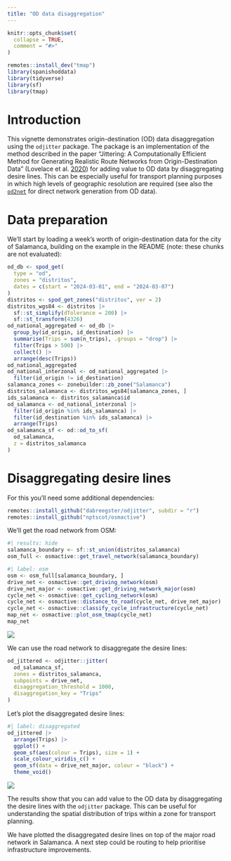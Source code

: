 ```yaml
---
title: "OD data disaggregation"
---
```


```r
knitr::opts_chunk$set(
  collapse = TRUE,
  comment = "#>"
)
```


```r
remotes::install_dev("tmap")
library(spanishoddata)
library(tidyverse)
library(sf)
library(tmap)
```

# Introduction

This vignette demonstrates origin-destination (OD) data disaggregation using the `odjitter` package.
The package is an implementation of the method described in the paper "Jittering: A Computationally Efficient Method for Generating Realistic Route Networks from Origin-Destination Data" (Lovelace et al. [2020](https://findingspress.org/article/33873-jittering-a-computationally-efficient-method-for-generating-realistic-route-networks-from-origin-destination-data)) for adding value to OD data by disaggregating desire lines.
This can be especially useful for transport planning purposes in which high levels of geographic resolution are required (see also the [`od2net`](https://od2net.org/) for direct network generation from OD data).

# Data preparation

We'll start by loading a week's worth of origin-destination data for the city of Salamanca, building on the example in the README (note: these chunks are not evaluated):

```r
od_db <- spod_get(
  type = "od",
  zones = "distritos",
  dates = c(start = "2024-03-01", end = "2024-03-07")
)
distritos <- spod_get_zones("distritos", ver = 2)
distritos_wgs84 <- distritos |>
  sf::st_simplify(dTolerance = 200) |>
  sf::st_transform(4326)
od_national_aggregated <- od_db |>
  group_by(id_origin, id_destination) |>
  summarise(Trips = sum(n_trips), .groups = "drop") |>
  filter(Trips > 500) |>
  collect() |>
  arrange(desc(Trips))
od_national_aggregated
od_national_interzonal <- od_national_aggregated |>
  filter(id_origin != id_destination)
salamanca_zones <- zonebuilder::zb_zone("Salamanca")
distritos_salamanca <- distritos_wgs84[salamanca_zones, ]
ids_salamanca <- distritos_salamanca$id
od_salamanca <- od_national_interzonal |>
  filter(id_origin %in% ids_salamanca) |>
  filter(id_destination %in% ids_salamanca) |>
  arrange(Trips)
od_salamanca_sf <- od::od_to_sf(
  od_salamanca,
  z = distritos_salamanca
)
```


# Disaggregating desire lines

For this you'll need some additional dependencies:

```r
remotes::install_github("dabreegster/odjitter", subdir = "r")
remotes::install_github("nptscot/osmactive")
```

We'll get the road network from OSM:

```r
#| results: hide
salamanca_boundary <- sf::st_union(distritos_salamanca)
osm_full <- osmactive::get_travel_network(salamanca_boundary)
```

```r
#| label: osm
osm <- osm_full[salamanca_boundary, ]
drive_net <- osmactive::get_driving_network(osm)
drive_net_major <- osmactive::get_driving_network_major(osm)
cycle_net <- osmactive::get_cycling_network(osm)
cycle_net <- osmactive::distance_to_road(cycle_net, drive_net_major)
cycle_net <- osmactive::classify_cycle_infrastructure(cycle_net)
map_net <- osmactive::plot_osm_tmap(cycle_net)
map_net
```

![](osm.png)

We can use the road network to disaggregate the desire lines:

```r
od_jittered <- odjitter::jitter(
  od_salamanca_sf,
  zones = distritos_salamanca,
  subpoints = drive_net,
  disaggregation_threshold = 1000,
  disaggregation_key = "Trips"
)
```

Let's plot the disaggregated desire lines:

```r
#| label: disaggregated
od_jittered |>
  arrange(Trips) |>
  ggplot() +
  geom_sf(aes(colour = Trips), size = 1) +
  scale_colour_viridis_c() +
  geom_sf(data = drive_net_major, colour = "black") +
  theme_void()
```

![](disaggregated.png)

The results show that you can add value to the OD data by disaggregating the desire lines with the `odjitter` package.
This can be useful for understanding the spatial distribution of trips within a zone for transport planning.

We have plotted the disaggregated desire lines on top of the major road network in Salamanca.
A next step could be routing to help prioritise infrastructure improvements.

